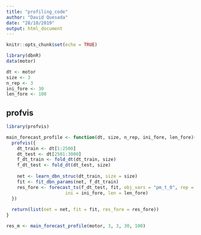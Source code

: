 ```yaml
---
title: "profiling_code"
author: "David Quesada"
date: "28/10/2019"
output: html_document
---
```


```r
knitr::opts_chunk$set(echo = TRUE)
```


```r
library(dbnR)
data(motor)

dt <- motor
size <- 3
n_rep <- 3
ini_fore <- 30
len_fore <- 100

```


## profvis

```r
library(profvis)

main_forecast_profile <- function(dt, size, n_rep, ini_fore, len_fore){
  profvis({
    dt_train <- dt[1:2500]
    dt_test <- dt[2501:3000]
    f_dt_train <- fold_dt(dt_train, size)
    f_dt_test <- fold_dt(dt_test, size)
    
    net <- learn_dbn_struc(dt_train, size = size)
    fit <- fit_dbn_params(net, f_dt_train)
    res_fore <- forecast_ts(f_dt_test, fit, obj_vars = "pm_t_0", rep = n_rep,
                      ini = ini_fore, len = len_fore)
  })
  
  return(list(net = net, fit = fit, res_fore = res_fore))
}

res_m <- main_forecast_profile(motor, 3, 3, 30, 100)

```

